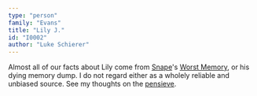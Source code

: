 ```yaml
---
type: "person"
family: "Evans"
title: "Lily J."
id: "I0002"
author: "Luke Schierer"
---
```


Almost all of our facts about Lily come from [Snape]'s [Worst Memory][], or his
dying memory dump. I do not regard either as a wholely reliable and unbiased
source.  See my thoughts on the [pensieve][].

[pensieve]: <../../../magic/time/pensieve>

[Snape]: <../../snape/severus>

[Worst Memory]: <../../notes/snape/severus/swm>

